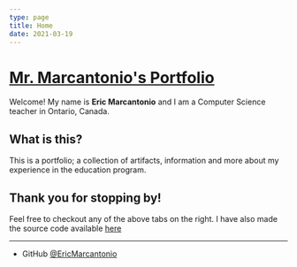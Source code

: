```yaml
---
type: page
title: Home
date: 2021-03-19
---
```


# [Mr. Marcantonio's Portfolio](/)

Welcome! My name is **Eric Marcantonio** and I am a Computer Science teacher in Ontario, Canada.

## What is this?

This is a portfolio; a collection of artifacts, information and more about my experience in the education program.

## Thank you for stopping by!

Feel free to checkout any of the above tabs on the right. I have also made the source code available [here](http://github.com/EricMarcantonio/teaching-portfolio)

---

- GitHub [@EricMarcantonio](https://github.com/EricMarcantonio)

